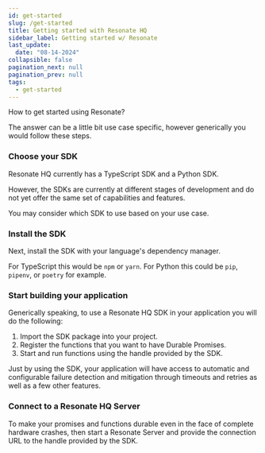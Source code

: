 ```yaml
---
id: get-started
slug: /get-started
title: Getting started with Resonate HQ
sidebar_label: Getting started w/ Resonate
last_update:
  date: "08-14-2024"
collapsible: false
pagination_next: null
pagination_prev: null
tags:
  - get-started
---
```


How to get started using Resonate?

The answer can be a little bit use case specific, however generically you would follow these steps.

### Choose your SDK

Resonate HQ currently has a TypeScript SDK and a Python SDK.

However, the SDKs are currently at different stages of development and do not yet offer the same set of capabilities and features.

You may consider which SDK to use based on your use case.

### Install the SDK

Next, install the SDK with your language's dependency manager.

For TypeScript this would be `npm` or `yarn`.
For Python this could be `pip`, `pipenv`, or `poetry` for example.

### Start building your application

Generically speaking, to use a Resonate HQ SDK in your application you will do the following:

1. Import the SDK package into your project.
2. Register the functions that you want to have Durable Promises.
3. Start and run functions using the handle provided by the SDK.

Just by using the SDK, your application will have access to automatic and configurable failure detection and mitigation through timeouts and retries as well as a few other features.

### Connect to a Resonate HQ Server

To make your promises and functions durable even in the face of complete hardware crashes, then start a Resonate Server and provide the connection URL to the handle provided by the SDK.
